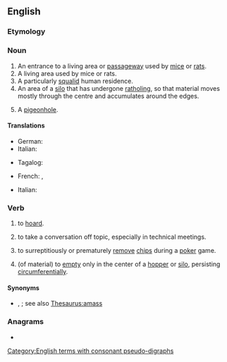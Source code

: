 {{also|rat hole}}
==English==

===Etymology===
{{compound|en|rat|hole}}

===Noun===
{{en-noun}}

# An entrance to a living area or [[passageway]] used by [[mice]] or [[rats]].
# A living area used by mice or rats.
# A particularly [[squalid]] human residence.
# An area of a [[silo]] that has undergone [[ratholing]], so that material moves mostly through the centre and accumulates around the edges.
# {{lb|en|printing}} A [[pigeonhole]].

====Translations====
{{trans-top|an entrance to a living area or passageway used by mice or rats}}
* German: {{t|de|Rattenloch|n}}
* Italian: {{t+|it|topaia|f}}
{{trans-mid}}
* Tagalog: {{t|tl|uot}}
{{trans-bottom}}
{{trans-top|a particularly squalid human residence}}
* French: {{t+|fr|trou à rats}}, {{t+|fr|nid à rats}}
{{trans-mid}}
* Italian: {{t+|it|topaia|f}}
{{trans-bottom}}

===Verb===
{{en-verb|rathol}}

# {{lb|en|transitive}} to [[hoard]].
# {{lb|en|transitive}} to take a conversation off topic, especially in technical meetings.
# {{lb|en|transitive}} to surreptitiously or prematurely [[remove]] [[chips]] during a [[poker]] game.
# {{lb|en|intransitive}} (of material) to [[empty]] only in the center of a [[hopper]] or [[silo]], persisting [[circumferential]]ly.

====Synonyms====
* {{sense|to hoard}} {{l|en|amound}}, {{l|en|intreasure}}; see also [[Thesaurus:amass]]

===Anagrams===
* {{anagrams|en|a=aehlort|loather}}

[[Category:English terms with consonant pseudo-digraphs]]